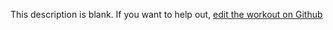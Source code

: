 
  This description is blank. If you want to help out, [edit the workout on Github](https://www.github.com/LiftArcade/exercises/blob/main/exercises/dumbbell-single-arm-pronated-triceps-extension-description.mdx)